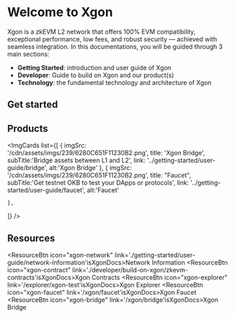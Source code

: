 # Welcome to Xgon
Xgon is a zkEVM L2 network that offers 100% EVM compatibility, exceptional performance, low fees, and robust security — achieved with seamless integration. 
In this documentations, you will be guided through 3 main sections:
- **Getting Started**: introduction and user guide of Xgon
- **Developer**: Guide to build on Xgon and our product(s)
- **Technology**: the fundamental technology and architecture of Xgon

## Get started
<Card mainTitle="What is Xgon" subTitle='Explore how Xgon scales Ethereum' link="./getting-started/introduction"/>
<Card mainTitle="Build on Xgon" subTitle='Quickstart guide to start building on Xgon' link="./developer/build-on-xgon/quickstart"/>
<Card mainTitle="Deploy smart contract" subTitle='Guide to deploy smart contracts with Truffle, Hardhart and Foundry' link="./developer/smart-contract/deploy-using-truffle"/>

## Products
<ImgCards
  list={[
    {
      imgSrc: '/cdn/assets/imgs/239/6280C651F11230B2.png',
      title: 'Xgon Bridge',
      subTitle:'Bridge assets between L1 and L2',
      link: '../getting-started/user-guide/bridge',
      alt:'Xgon Bridge'
    },
    {
      imgSrc: '/cdn/assets/imgs/239/6280C651F11230B2.png',
      title: "Faucet",
      subTitle:'Get testnet OKB to test your DApps or protocols',
      link: '../getting-started/user-guide/faucet',
      alt:'Faucet'

    },
]}
/>

## Resources
<ResourceBtn icon="xgon-network" link='./getting-started/user-guide/network-information'isXgonDocs>Network Information</ResourceBtn>
<ResourceBtn icon="xgon-contract" link='./developer/build-on-xgon/zkevm-contracts'isXgonDocs>Xgon Contracts</ResourceBtn>
<ResourceBtn icon="xgon-explorer" link='/explorer/xgon-test'isXgonDocs>Xgon Explorer</ResourceBtn>
<ResourceBtn icon="xgon-faucet" link='/xgon/faucet'isXgonDocs>Xgon Faucet</ResourceBtn>
<ResourceBtn icon="xgon-bridge" link='/xgon/bridge'isXgonDocs>Xgon Bridge</ResourceBtn>